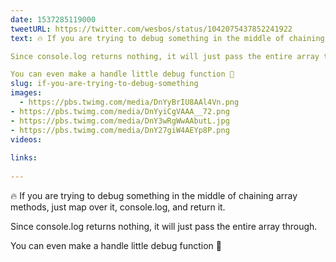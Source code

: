 ```yaml
---
date: 1537285119000
tweetURL: https://twitter.com/wesbos/status/1042075437852241922
text: 🔥 If you are trying to debug something in the middle of chaining array methods, just map over it, console.log, and return it. 

Since console.log returns nothing, it will just pass the entire array through. 

You can even make a handle little debug function 🐛 
slug: if-you-are-trying-to-debug-something
images:
  - https://pbs.twimg.com/media/DnYyBrIU8AAl4Vn.png
- https://pbs.twimg.com/media/DnYyiCgVAAA__72.png
- https://pbs.twimg.com/media/DnY3wRgWwAAbutL.jpg
- https://pbs.twimg.com/media/DnY27giW4AEYp8P.png
videos:
  
links:
  
---
```

🔥 If you are trying to debug something in the middle of chaining array methods, just map over it, console.log, and return it. 

Since console.log returns nothing, it will just pass the entire array through. 

You can even make a handle little debug function 🐛
